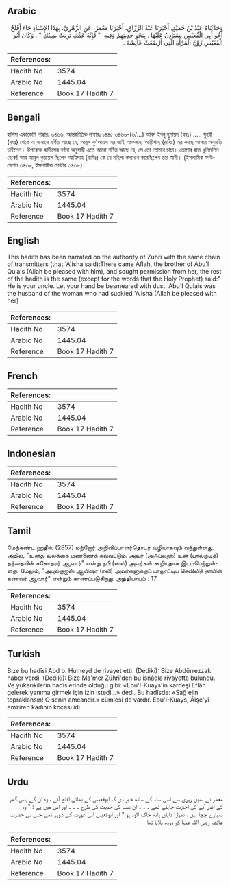 ## Arabic


<div dir="rtl" lang="ar" style={{fontSize:'larger',backgroundColor:'#f8f9fa',padding:20}}>
وَحَدَّثَنَاهُ عَبْدُ بْنُ حُمَيْدٍ، أَخْبَرَنَا عَبْدُ الرَّزَّاقِ، أَخْبَرَنَا مَعْمَرٌ، عَنِ الزُّهْرِيِّ، بِهَذَا الإِسْنَادِ جَاءَ أَفْلَحُ أَخُو أَبِي الْقُعَيْسِ يَسْتَأْذِنُ عَلَيْهَا ‏.‏ بِنَحْوِ حَدِيثِهِمْ وَفِيهِ ‏ "‏ فَإِنَّهُ عَمُّكِ تَرِبَتْ يَمِينُكِ ‏"‏ ‏.‏ وَكَانَ أَبُو الْقُعَيْسِ زَوْجَ الْمَرْأَةِ الَّتِي أَرْضَعَتْ عَائِشَةَ ‏.‏
</div>
<div style={{backgroundColor:'#f8f9fa',padding:20, marginBottom: 10}}><table> <thead> <tr> <th>References:</th> <th></th> </tr> </thead> <tbody><tr><td>Hadith No</td><td>3574</td></tr><tr><td>Arabic No</td><td>1445.04</td></tr><tr><td>Reference</td><td>Book 17 Hadith 7</td></tr></tbody></table></div>

## Bengali


<div dir="ltr" lang="bn" style={{fontSize:'larger',backgroundColor:'#f8f9fa',padding:20}}>
হাদিস একাডেমি নাম্বারঃ ৩৪৬৬, আন্তর্জাতিক নাম্বারঃ ১৪৪৫ ৩৪৬৬-(৬/...) আবদ ইবনু হুমায়দ (রহঃ) ..... যুহরী (রহঃ) থেকে এ সানাদে বর্ণিত আছে যে, আবূল কু'আয়স এর ভাই আফলাহ ‘আয়িশাহ (রাযিঃ) এর কাছে আসার অনুমতি চাইলেন। উপরোক্ত হাদীসের বর্ণনা অনুযায়ী এতে আরো বর্ণিত আছে যে, সে তো তোমার চাচা। তোমার হাত ধূলিমলিন হোক! আর আবূল কুয়ায়স ছিলেন আয়িশাহ (রাযিঃ) কে যে মহিলা স্তন্যদান করেছিলেন তার স্বামী। (ইসলামিক ফাউন্ডেশন ৩৪৩৯, ইসলামীক সেন্টার ৩৪৩৮)
</div>
<div style={{backgroundColor:'#f8f9fa',padding:20, marginBottom: 10}}><table> <thead> <tr> <th>References:</th> <th></th> </tr> </thead> <tbody><tr><td>Hadith No</td><td>3574</td></tr><tr><td>Arabic No</td><td>1445.04</td></tr><tr><td>Reference</td><td>Book 17 Hadith 7</td></tr></tbody></table></div>

## English


<div dir="ltr" lang="en" style={{fontSize:'larger',backgroundColor:'#f8f9fa',padding:20}}>
This hadith has been narrated on the authority of Zuhri with the same chain of transmitters (that 'A'isha said):There came Aflah, the brother of Abu'l Qulais (Allah be pleased with him), and sought permission from her, the rest of the hadith is the same (except for the words that the Holy Prophet) said:" He is your uncle. Let your hand be besmeared with dust. Abu'l Qulais was the husband of the woman who had suckled 'A'isha (Allah be pleased with her)
</div>
<div style={{backgroundColor:'#f8f9fa',padding:20, marginBottom: 10}}><table> <thead> <tr> <th>References:</th> <th></th> </tr> </thead> <tbody><tr><td>Hadith No</td><td>3574</td></tr><tr><td>Arabic No</td><td>1445.04</td></tr><tr><td>Reference</td><td>Book 17 Hadith 7</td></tr></tbody></table></div>

## French


<div dir="ltr" lang="fr" style={{fontSize:'larger',backgroundColor:'#f8f9fa',padding:20}}>

</div>
<div style={{backgroundColor:'#f8f9fa',padding:20, marginBottom: 10}}><table> <thead> <tr> <th>References:</th> <th></th> </tr> </thead> <tbody><tr><td>Hadith No</td><td>3574</td></tr><tr><td>Arabic No</td><td>1445.04</td></tr><tr><td>Reference</td><td>Book 17 Hadith 7</td></tr></tbody></table></div>

## Indonesian


<div dir="ltr" lang="id" style={{fontSize:'larger',backgroundColor:'#f8f9fa',padding:20}}>

</div>
<div style={{backgroundColor:'#f8f9fa',padding:20, marginBottom: 10}}><table> <thead> <tr> <th>References:</th> <th></th> </tr> </thead> <tbody><tr><td>Hadith No</td><td>3574</td></tr><tr><td>Arabic No</td><td>1445.04</td></tr><tr><td>Reference</td><td>Book 17 Hadith 7</td></tr></tbody></table></div>

## Tamil


<div dir="ltr" lang="ta" style={{fontSize:'larger',backgroundColor:'#f8f9fa',padding:20}}>
மேற்கண்ட ஹதீஸ் (2857) மற்றோர் அறிவிப்பாளர்தொடர் வழியாகவும் வந்துள்ளது. அதில், "உனது வலக்கை மண்ணைக் கவ்வட்டும். அவர் (அஃப்லஹ்) உன் (பால்குடித்) தந்தையின் சகோதரர் ஆவார்" என்று நபி (ஸல்) அவர்கள் கூறியதாக இடம்பெற்றுள்ளது. மேலும், "அபுல்குஐஸ் ஆயிஷா (ரலி) அவர்களுக்குப் பாலூட்டிய செவிலித் தாயின் கணவர் ஆவார்" என்றும் காணப்படுகிறது. அத்தியாயம் : 17
</div>
<div style={{backgroundColor:'#f8f9fa',padding:20, marginBottom: 10}}><table> <thead> <tr> <th>References:</th> <th></th> </tr> </thead> <tbody><tr><td>Hadith No</td><td>3574</td></tr><tr><td>Arabic No</td><td>1445.04</td></tr><tr><td>Reference</td><td>Book 17 Hadith 7</td></tr></tbody></table></div>

## Turkish


<div dir="ltr" lang="tr" style={{fontSize:'larger',backgroundColor:'#f8f9fa',padding:20}}>
Bize bu hadîsi Abd b. Humeyd de rivayet etti. (Dediki): Bize Abdürrezzak haber verdi. (Dediki): Bize Ma'mer Zührî'den bu isnâdla rivayette bulundu. Ve yukarıkilerin hadîslerinde olduğu gibi: «Ebu'I-Kuays'in kardeşi Eflâh gelerek yanıma girmek için izin istedi...» dedi. Bu hadîsde: «Sağ elin topraklansın! O senin amcandır.» cümlesi de vardır. Ebu'I-Kuays, Âişe'yî emziren kadının kocası idi
</div>
<div style={{backgroundColor:'#f8f9fa',padding:20, marginBottom: 10}}><table> <thead> <tr> <th>References:</th> <th></th> </tr> </thead> <tbody><tr><td>Hadith No</td><td>3574</td></tr><tr><td>Arabic No</td><td>1445.04</td></tr><tr><td>Reference</td><td>Book 17 Hadith 7</td></tr></tbody></table></div>

## Urdu


<div dir="rtl" lang="ur" style={{fontSize:'larger',backgroundColor:'#f8f9fa',padding:20}}>
معمر نے ہمیں زہری سے اسی سند کے ساتھ خبر دی کہ ابوقعیس کے بھائی افلح آئے ، وہ ان کے پاس گھر کے اندر آنے کی اجازت چاہتے تھے ۔ ۔ ۔ ان سب کی حدیث کی طرح ۔ ۔ ۔ اور اس میں ہے : " وہ تمہارے چچا ہیں ، تمہارا دایاں ہاتھ خاک آلود ہو " اور ابوقعیس اس عورت کے شوہر تھے جس نے حضرت عائشہ رضی اللہ عنہا کو دودھ پلایا تھا
</div>
<div style={{backgroundColor:'#f8f9fa',padding:20, marginBottom: 10}}><table> <thead> <tr> <th>References:</th> <th></th> </tr> </thead> <tbody><tr><td>Hadith No</td><td>3574</td></tr><tr><td>Arabic No</td><td>1445.04</td></tr><tr><td>Reference</td><td>Book 17 Hadith 7</td></tr></tbody></table></div>